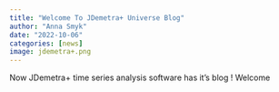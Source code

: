 ```yaml
---
title: "Welcome To JDemetra+ Universe Blog"
author: "Anna Smyk"
date: "2022-10-06"
categories: [news]
image: jdemetra+.png
---
```


Now JDemetra+ time series analysis software has it's blog ! Welcome

